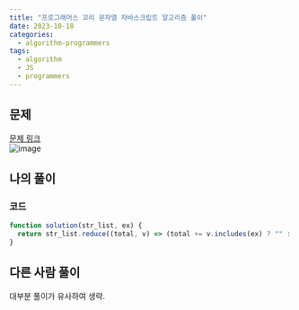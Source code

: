 ```yaml
---
title: "프로그래머스 꼬리 문자열 자바스크립트 알고리즘 풀이"
date: 2023-10-18
categories:
  - algorithm-programmers
tags:
  - algorithm
  - JS
  - programmers
---
```


## 문제

[문제 링크](https://school.programmers.co.kr/learn/courses/30/lessons/181841)  
![image](https://github.com/makepin2r/TIL/assets/39889583/db00fb49-1a1c-44de-92ee-912705a938f3)

## 나의 풀이

### 코드

```javascript
function solution(str_list, ex) {
  return str_list.reduce((total, v) => (total += v.includes(ex) ? "" : v), "");
}
```

## 다른 사람 풀이

대부분 풀이가 유사하여 생략.
